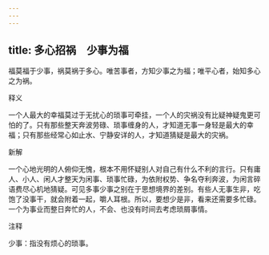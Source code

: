 ```yaml
---
---
---
```

title: 多心招祸　少事为福
---



福莫福于少事，祸莫祸于多心。唯苦事者，方知少事之为福；唯平心者，始知多心之为祸。

释义

一个人最大的幸福莫过于无扰心的琐事可牵挂，一个人的灾祸没有比疑神疑鬼更可怕的了。只有那些整天奔波劳碌、琐事缠身的人，才知道无事一身轻是最大的幸福；只有那些经常心如止水、宁静安详的人，才知道猜疑是最大的灾祸。

新解

一个心地光明的人俯仰无愧，根本不用怀疑别人对自己有什么不利的言行。只有庸人、小人、闲人才整天为闲事、琐事忙碌，为依附权势、争名夺利奔波，为闲言碎语费尽心机地猜疑。可见多事少事之别在于思想境界的差别。有些人无事生非，吃饱了没事干，就会附着一起，嚼人耳根。所以，要想少是非，看来还需要多忙碌。一个为事业而整日奔忙的人，不会、也没有时间去考虑琐屑事情。

注释

少事：指没有烦心的琐事。
